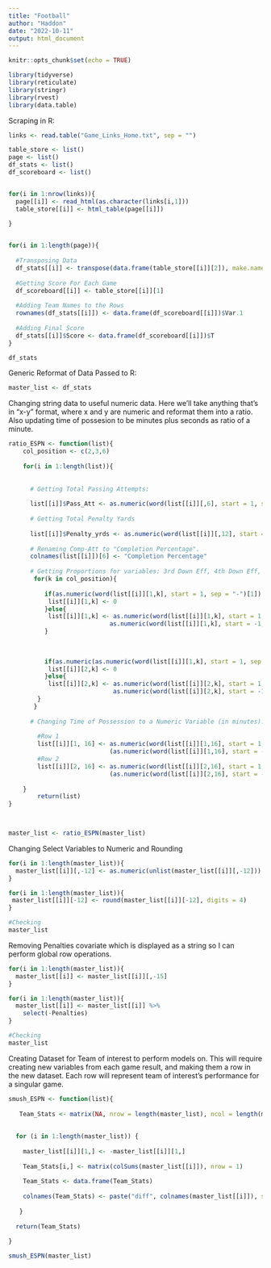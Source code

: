 ```yaml
---
title: "Football"
author: "Haddon"
date: "2022-10-11"
output: html_document
---
```


```r
knitr::opts_chunk$set(echo = TRUE)

library(tidyverse)
library(reticulate)
library(stringr)
library(rvest)
library(data.table)
```

Scraping in R:
```r
links <- read.table("Game_Links_Home.txt", sep = "")

table_store <- list()
page <- list()
df_stats <- list()
df_scoreboard <- list()


for(i in 1:nrow(links)){
  page[[i]] <- read_html(as.character(links[i,1]))
  table_store[[i]] <- html_table(page[[i]])
  
}


for(i in 1:length(page)){
  
  #Transposing Data
  df_stats[[i]] <- transpose(data.frame(table_store[[i]][2]), make.names =  1)
  
  #Getting Score For Each Game
  df_scoreboard[[i]] <- table_store[[i]][1]
  
  #Adding Team Names to the Rows
  rownames(df_stats[[i]]) <- data.frame(df_scoreboard[[i]])$Var.1
  
  #Adding Final Score
  df_stats[[i]]$Score <- data.frame(df_scoreboard[[i]])$T
}
```


```r
df_stats
```


Generic Reformat of Data Passed to R:
```r
master_list <- df_stats
```

Changing string data to useful numeric data. Here we'll take anything that's in "x-y" format, where x and y are numeric and reformat them into a ratio. Also updating time of possesion to be minutes plus seconds as ratio of a minute.


```r
ratio_ESPN <- function(list){
    col_position <- c(2,3,6)
    
    for(i in 1:length(list)){
      
      
      # Getting Total Passing Attempts:
      
      list[[i]]$Pass_Att <- as.numeric(word(list[[i]][,6], start = 1, sep = "-"))
      
      # Getting Total Penalty Yards
      
      list[[i]]$Penalty_yrds <- as.numeric(word(list[[i]][,12], start = -1, sep = "-"))
      
      # Renaming Comp-Att to "Completion Percentage".
      colnames(list[[i]])[6] <- "Completion Percentage"
      
      # Getting Proportions for variables: 3rd Down Eff, 4th Down Eff, Completion.
       for(k in col_position){
        
          if(as.numeric(word(list[[i]][1,k], start = 1, sep = "-")[1]) == 0){
           list[[i]][1,k] <- 0
          }else{
           list[[i]][1,k] <- as.numeric(word(list[[i]][1,k], start = 1, sep = "-"))/
                            as.numeric(word(list[[i]][1,k], start = -1, sep = "-"))
          }
           
           
           
          if(as.numeric(as.numeric(word(list[[i]][1,k], start = 1, sep = "-"))[1]) == 0){
           list[[i]][2,k] <- 0
          }else{
           list[[i]][2,k] <- as.numeric(word(list[[i]][2,k], start = 1, sep = "-"))/
                             as.numeric(word(list[[i]][2,k], start = -1, sep = "-"))
        }
       } 
      
      # Changing Time of Possession to a Numeric Variable (in minutes):
      
        #Row 1
        list[[i]][1, 16] <- as.numeric(word(list[[i]][1,16], start = 1, sep = ":"))+
                            (as.numeric(word(list[[i]][1,16], start = -1, sep = ":"))/60)
        #Row 2
        list[[i]][2, 16] <- as.numeric(word(list[[i]][2,16], start = 1, sep = ":"))+
                            (as.numeric(word(list[[i]][2,16], start = -1, sep = ":"))/60)
                                            
    }
        return(list)
}
    


master_list <- ratio_ESPN(master_list)
```

Changing Select Variables to Numeric and Rounding
```r
for(i in 1:length(master_list)){
  master_list[[i]][,-12] <- as.numeric(unlist(master_list[[i]][,-12]))
}

for(i in 1:length(master_list)){
 master_list[[i]][-12] <- round(master_list[[i]][-12], digits = 4)
}

#Checking
master_list
```


Removing Penalties covariate which is displayed as a string so I can perform global row operations.
```r
for(i in 1:length(master_list)){
  master_list[[i]] <- master_list[[i]][,-15] 
}

for(i in 1:length(master_list)){
  master_list[[i]] <- master_list[[i]] %>% 
    select(-Penalties)
}

#Checking
master_list
```


Creating Dataset for Team of interest to perform models on. This will require creating new variables from each game result, and making them a row in the new dataset. Each row will represent team of interest's performance for a singular game.

```r

smush_ESPN <- function(list){
  
   Team_Stats <- matrix(NA, nrow = length(master_list), ncol = length(master_list[[1]]))
   
  
  for (i in 1:length(master_list)) {
    
    master_list[[i]][1,] <- -master_list[[i]][1,]
    
    Team_Stats[i,] <- matrix(colSums(master_list[[i]]), nrow = 1)
    
    Team_Stats <- data.frame(Team_Stats)
    
    colnames(Team_Stats) <- paste("diff", colnames(master_list[[i]]), sep = "\n")
    
   }
  
  return(Team_Stats)
  
}

smush_ESPN(master_list)


```

